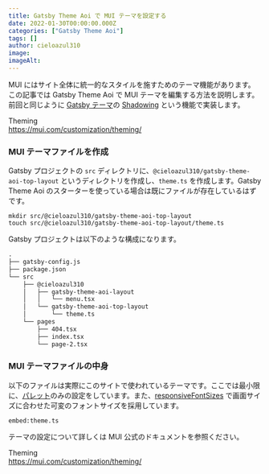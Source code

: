 ```yaml
---
title: Gatsby Theme Aoi で MUI テーマを設定する
date: 2022-01-30T00:00:00.000Z
categories: ["Gatsby Theme Aoi"]
tags: []
author: cieloazul310
image: 
imageAlt: 
---
```



MUI にはサイト全体に統一的なスタイルを施すためのテーマ機能があります。
この記事では Gatsby Theme Aoi で MUI テーマを編集する方法を説明します。前回と同じように [Gatsby テーマ]の [Shadowing] という機能で実装します。

Theming  
<https://mui.com/customization/theming/>

### MUI テーマファイルを作成

Gatsby プロジェクトの `src` ディレクトリに、`@cieloazul310/gatsby-theme-aoi-top-layout` というディレクトリを作成し、`theme.ts` を作成します。Gatsby Theme Aoi のスターターを使っている場合は既にファイルが存在しているはずです。

```shell
mkdir src/@cieloazul310/gatsby-theme-aoi-top-layout
touch src/@cieloazul310/gatsby-theme-aoi-top-layout/theme.ts
```

Gatsby プロジェクトは以下のような構成になります。

```txt
.
├── gatsby-config.js
├── package.json
└── src
    ├── @cieloazul310
    │   ├── gatsby-theme-aoi-layout
    │   │   └── menu.tsx
    │   └── gatsby-theme-aoi-top-layout
    │       └── theme.ts
    └── pages
        ├── 404.tsx
        ├── index.tsx
        └── page-2.tsx
```

### MUI テーマファイルの中身

以下のファイルは実際にこのサイトで使われているテーマです。ここでは最小限に、[パレット](https://mui.com/customization/palette/)のみの設定をしています。また、[responsiveFontSizes](https://mui.com/customization/typography/#responsive-font-sizes) で画面サイズに合わせた可変のフォントサイズを採用しています。

`embed:theme.ts`

テーマの設定について詳しくは MUI 公式のドキュメントを参照ください。

Theming  
<https://mui.com/customization/theming/>


[Gatsby]: https://gatsbyjs.com/ "Gatsby"
[MUI]: https://mui.org/ "MUI"
[TypeScript]: https://typescriptlang.org/ "TypeScript"

[Gatsby テーマ]: https://gatsbyjs.com/docs/themes/ "Themes"
[Gatsby スターター]: https://www.gatsbyjs.com/docs/starters/ "Gatsby Starters"
[Shadowing]: https://www.gatsbyjs.com/docs/how-to/plugins-and-themes/shadowing/ "Shadowing in Gatsby Themes"
[Gatsby Link]: https://www.gatsbyjs.com/docs/reference/built-in-components/gatsby-link/ "Gatsby Link API"
